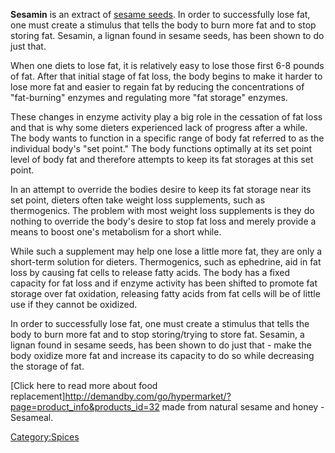 '''Sesamin''' is an extract of [[sesame|sesame seeds]].
In order to successfully lose fat, one must create a stimulus that tells the body to burn more fat and to stop storing fat. Sesamin, a lignan found in sesame seeds, has been shown to do just that. 

When one diets to lose fat, it is relatively easy to lose those first 6-8 pounds of fat. After that initial stage of fat loss, the body begins to make it harder to lose more fat and easier to regain fat by reducing the concentrations of "fat-burning" enzymes and regulating more "fat storage" enzymes. 

These changes in enzyme activity play a big role in the cessation of fat loss and that is why some dieters experienced lack of progress after a while. The body wants to function in a specific range of body fat referred to as the individual body's "set point." The body functions optimally at its set point level of body fat and therefore attempts to keep its fat storages at this set point. 

In an attempt to override the bodies desire to keep its fat storage near its set point, dieters often take weight loss supplements, such as thermogenics. The problem with most weight loss supplements is they do nothing to override the body's desire to stop fat loss and merely provide a means to boost one's metabolism for a short while. 

While such a supplement may help one lose a little more fat, they are only a short-term solution for dieters. Thermogenics, such as ephedrine, aid in fat loss by causing fat cells to release fatty acids. The body has a fixed capacity for fat loss and if enzyme activity has been shifted to promote fat storage over fat oxidation, releasing fatty acids from fat cells will be of little use if they cannot be oxidized. 

In order to successfully lose fat, one must create a stimulus that tells the body to burn more fat and to stop storing/trying to store fat. Sesamin, a lignan found in sesame seeds, has been shown to do just that - make the body oxidize more fat and increase its capacity to do so while decreasing the storage of fat. 

[Click here to read more about food replacement]http://demandby.com/go/hypermarket/?page=product_info&products_id=32 made from natural sesame and honey - Sesameal.



[[Category:Spices]]


{{ingredient-stub}}
